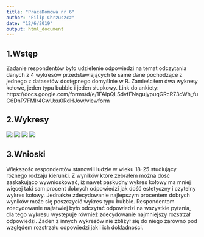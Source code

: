 ```yaml
---
title: "PracaDomowa nr 6"
author: "Filip Chrzuszcz"
date: "12/6/2019"
output: html_document
---
```


## 1.Wstęp
Zadanie respondentów było udzielenie odpowiedzi na temat odczytania danych z 4 wykresów przedstawiających te same dane pochodzące z jednego z datasetów dostępnego domyślnie w R. Zamieściłem dwa wykresy kołowe, jeden typu bubble i jeden słupkowy.
Link do ankiety: https://docs.google.com/forms/d/e/1FAIpQLSdvfFNagujypuqGRcR73cWh_fuC6DnP7FMlr4CwUxu0RdHJow/viewform

## 2.Wykresy
![](bar.png)
![](cos.jpg)
![](pie.png)
![](wafel.png)

## 3.Wnioski

Większośc respondentów stanowili ludzie w wieku 18-25 studiujący róznego rodzaju kierunki. Z wyników które zebrałem można dość zaskakująco wywnioskować, iż nawet paskudny wykres kołowy ma mniej więcej taki sam procent dobrych odpowiedzi jak dość estetyczny i czytelny wykres kołowy. Jednakże zdecydowanie najlepszym procentem dobrych wyników może się poszczycić wykres typu bubble. Respondentom zdecydowanie najłatwiej było odczytać odpowiedzi na wszystkie pytania, dla tego wykresu występuje również zdecydowanie najmniejszy rozstrzał odpowiedzi. Żaden z innych wykresów nie zbliżył się do niego zarówno pod względem rozstrzału odpowiedzi jak i ich dokładności.
